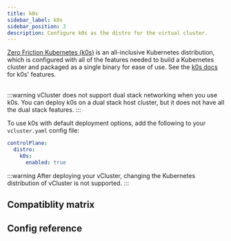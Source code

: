 ```yaml
---
title: k0s
sidebar_label: k0s
sidebar_position: 3
description: Configure k0s as the distro for the virtual cluster.
---
```



[Zero Friction Kubernetes (k0s)](https://k0sproject.io/) is an all-inclusive Kubernetes distribution, which is configured with all of the features needed to build a Kubernetes cluster and packaged as a single binary for ease of use. See the [k0s docs](https://docs.k0sproject.io/) for k0s' features.

<br />
:::warning
vCluster does not support dual stack networking when you use k0s. You can deploy k0s on a dual stack host cluster, but it does not have all the dual stack features.
:::

To use k0s with default deployment options, add the following to your `vcluster.yaml` config file:

```yaml
controlPlane:
  distro:
    k0s:
      enabled: true
```

:::warning
After deploying your vCluster, changing the Kubernetes distribution of vCluster is not supported.
:::

## Compatiblity matrix

<K0sCompat/>

## Config reference


<DistroK0s/>
